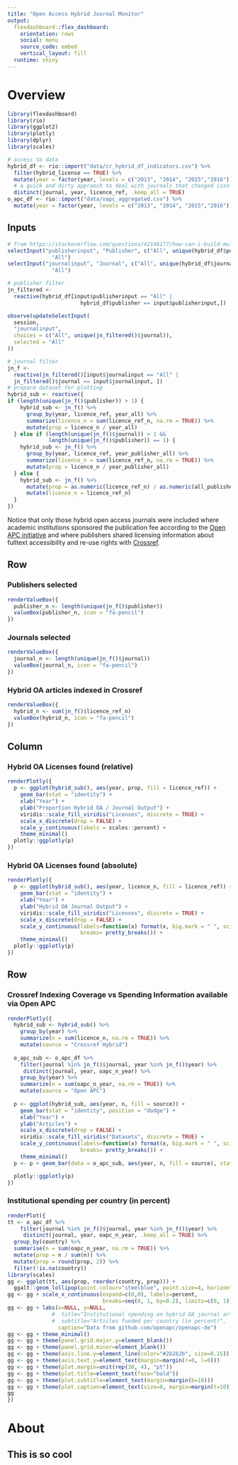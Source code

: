 ```yaml
---
title: "Open Access Hybrid Journal Monitor"
output: 
  flexdashboard::flex_dashboard:
    orientation: rows
    social: menu
    source_code: embed
    vertical_layout: fill
  runtime: shiny
---
```


Overview
=================================================================


```r
library(flexdashboard)
library(rio)
library(ggplot2)
library(plotly)
library(dplyr)
library(scales)

# access to data 
hybrid_df <- rio::import("data/cr_hybrid_df_indicators.csv") %>%
  filter(hybrid_license == TRUE) %>%
  mutate(year = factor(year, levels = c("2013", "2014", "2015","2016"))) %>%
  # a quick and dirty appraoch to deal with journals that changed issn within a year
  distinct(journal, year, licence_ref, .keep_all = TRUE)
o_apc_df <- rio::import("data/oapc_aggregated.csv") %>%
  mutate(year = factor(year, levels = c("2013", "2014", "2015","2016")))
```

Inputs {.sidebar}
-----------------------------------------------------------------------

```r
# from https://stackoverflow.com/questions/42148177/how-can-i-build-multiple-inputs-into-my-shiny-app-with-both-updating-and-multipl
selectInput("publisherinput", "Publisher", c("All", unique(hybrid_df$publisher)), selected =
              "All")
selectInput("journalinput", "Journal", c("All", unique(hybrid_df$journal)), selected =
              "All")

# publisher filter
jn_filtered <-
  reactive(hybrid_df[input$publisherinput == "All" |
                       hybrid_df$publisher == input$publisherinput,])

observe(updateSelectInput(
  session,
  "journalinput",
  choices = c("All", unique(jn_filtered()$journal)),
  selected = "All"
))

# journal filter
jn_f <-
  reactive(jn_filtered()[input$journalinput == "All" |
  jn_filtered()$journal == input$journalinput, ])
# prepare dataset for plotting
hybrid_sub <- reactive({
if (length(unique(jn_f()$publisher)) > 1) {
    hybrid_sub <- jn_f() %>%
      group_by(year, licence_ref, year_all) %>%
      summarize(licence_n = sum(licence_ref_n, na.rm = TRUE)) %>%
      mutate(prop = licence_n / year_all)
  } else if (length(unique(jn_f()$journal)) > 1 &&
             length(unique(jn_f()$publisher)) == 1) {
    hybrid_sub <- jn_f() %>%
      group_by(year, licence_ref, year_publisher_all) %>%
      summarize(licence_n = sum(licence_ref_n, na.rm = TRUE)) %>%
      mutate(prop = licence_n / year_publisher_all)
  } else {
    hybrid_sub <- jn_f() %>%
      mutate(prop = as.numeric(licence_ref_n) / as.numeric(all_published)) %>%
      mutate(licence_n = licence_ref_n)
  }
})

```

Notice that only those hybrid open access journals were included where 
academic institutions sponsored the publication fee according to the [Open APC initiative](github.com/openapc/openapc-de) 
and where publishers shared licensing information about fulltext accessibility and re-use rights 
with [Crossref](https://github.com/CrossRef/rest-api-doc).

Row
-----------------------------------------------------------------------

### Publishers selected

```r
renderValueBox({
  publisher_n <- length(unique(jn_f()$publisher))
  valueBox(publisher_n, icon = "fa-pencil")
})
```

### Journals selected

```r
renderValueBox({
  journal_n <- length(unique(jn_f()$journal))
  valueBox(journal_n, icon = "fa-pencil")
})
```

### Hybrid OA articles indexed in Crossref

```r
renderValueBox({
  hybrid_n <- sum(jn_f()$licence_ref_n)
  valueBox(hybrid_n, icon = "fa-pencil")
})
```


Column {data-width=750 .tabset .tabset-fade data-height=650}
-----------------------------------------------------------------------

### Hybrid OA Licenses found (relative)

```r
renderPlotly({
  p <- ggplot(hybrid_sub(), aes(year, prop, fill = licence_ref)) +
    geom_bar(stat = "identity") +
    xlab("Year") +
    ylab("Proportion Hybrid OA / Journal Output") +
    viridis::scale_fill_viridis("Licenses", discrete = TRUE) +
    scale_x_discrete(drop = FALSE) +
    scale_y_continuous(labels = scales::percent) +
    theme_minimal()
  plotly::ggplotly(p)
})
```


### Hybrid OA Licenses found (absolute)

```r
renderPlotly({
  p <- ggplot(hybrid_sub(), aes(year, licence_n, fill = licence_ref)) +
    geom_bar(stat = "identity") +
    xlab("Year") +
    ylab("Hybrid OA Journal Output") +
    viridis::scale_fill_viridis("Licenses", discrete = TRUE) +
    scale_x_discrete(drop = FALSE) +
    scale_y_continuous(labels=function(x) format(x, big.mark = " ", scientific = FALSE),
                       breaks= pretty_breaks()) +
    theme_minimal()
  plotly::ggplotly(p)
})
```

Row {data-width=400 data-height=350}
-------------------------------------

### Crossref Indexing Coverage vs Spending Information available via Open APC 

```r
renderPlotly({
  hybrid_sub <- hybrid_sub() %>%
    group_by(year) %>%
    summarize(n = sum(licence_n, na.rm = TRUE)) %>%
    mutate(source = "Crossref Hybrid")
              
  o_apc_sub <- o_apc_df %>%
    filter(journal %in% jn_f()$journal, year %in% jn_f()$year) %>%
     distinct(journal, year, oapc_n_year) %>% 
    group_by(year) %>% 
    summarize(n = sum(oapc_n_year, na.rm = TRUE)) %>%
    mutate(source = "Open APC")
  
  p <- ggplot(hybrid_sub, aes(year, n, fill = source)) +
    geom_bar(stat = "identity", position = "dodge") +
    xlab("Year") +
    ylab("Articles") +
    scale_x_discrete(drop = FALSE) +
    viridis::scale_fill_viridis("Datasets", discrete = TRUE) +
    scale_y_continuous(labels=function(x) format(x, big.mark = " ", scientific = FALSE),
                       breaks= pretty_breaks()) +
    theme_minimal()
  p <- p + geom_bar(data = o_apc_sub, aes(year, n, fill = source), stat = "identity", alpha = 0.8) 

  plotly::ggplotly(p)
})
```


### Institutional spending per country (in percent)

```r
renderPlot({
tt <- o_apc_df %>%
    filter(journal %in% jn_f()$journal, year %in% jn_f()$year) %>%
     distinct(journal, year, oapc_n_year, .keep_all = TRUE) %>% 
  group_by(country) %>%
  summarise(n = sum(oapc_n_year, na.rm = TRUE)) %>%
  mutate(prop = n / sum(n)) %>%
  mutate(prop = round(prop, 2)) %>%
  filter(!is.na(country))
library(scales)
gg <- ggplot(tt, aes(prop, reorder(country, prop))) + 
  ggalt::geom_lollipop(point.colour="steelblue", point.size=4, horizontal=TRUE)
gg <- gg + scale_x_continuous(expand=c(0,0), labels=percent,
                              breaks=seq(0, 1, by=0.2), limits=c(0, 1))
gg <- gg + labs(x=NULL, y=NULL, 
              #  title="Institutional spending on hybrid OA journal articles",
              #  subtitle="Articles funded per country (in percent)",
                caption="Data from github.com/openapc/openapc-de")
gg <- gg + theme_minimal()
gg <- gg + theme(panel.grid.major.y=element_blank())
gg <- gg + theme(panel.grid.minor=element_blank())
gg <- gg + theme(axis.line.y=element_line(color="#2b2b2b", size=0.15))
gg <- gg + theme(axis.text.y=element_text(margin=margin(r=0, l=0)))
gg <- gg + theme(plot.margin=unit(rep(30, 4), "pt"))
gg <- gg + theme(plot.title=element_text(face="bold"))
gg <- gg + theme(plot.subtitle=element_text(margin=margin(b=10)))
gg <- gg + theme(plot.caption=element_text(size=8, margin=margin(t=10)))
gg
})
```


About
=================================================================

## This is so cool

